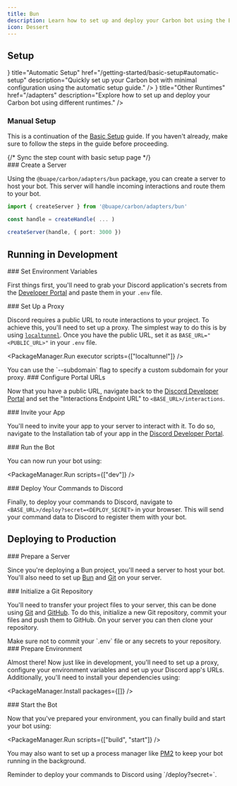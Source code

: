 ```yaml
---
title: Bun
description: Learn how to set up and deploy your Carbon bot using the Bun runtime, including development and production environments.
icon: Dessert
---
```



## Setup

<Cards>
    <Card
        icon={<Workflow />}
        title="Automatic Setup"
        href="/getting-started/basic-setup#automatic-setup"
        description="Quickly set up your Carbon bot with minimal configuration using the automatic setup guide."
    />
    <Card
        icon={<Server />}
        title="Other Runtimes"
        href="/adapters"
        description="Explore how to set up and deploy your Carbon bot using different runtimes."
    />
</Cards>

### Manual Setup

This is a continuation of the [Basic Setup](/getting-started/basic-setup) guide. If you haven't already, make sure to follow the steps in the guide before proceeding.

<Steps>
{/* Sync the step count with basic setup page */}
<div class="step" style={{ display: 'hidden' }} />
<div class="step" style={{ display: 'hidden' }} />
<div class="step" style={{ display: 'hidden' }} />
<div class="step" style={{ display: 'hidden' }} />
<div class="step" style={{ display: 'hidden' }} />

<Step>
### Create a Server

Using the `@buape/carbon/adapters/bun` package, you can create a server to host your bot. This server will handle incoming interactions and route them to your bot.

```ts
import { createServer } from '@buape/carbon/adapters/bun'

const handle = createHandle( ... )

createServer(handle, { port: 3000 })
```

</Step>
</Steps>

## Running in Development

<Steps>
<Step>
### Set Environment Variables

First things first, you'll need to grab your Discord application's secrets from the [Developer Portal](https://discord.com/developers/applications) and paste them in your `.env` file.

</Step>

<Step>
### Set Up a Proxy

Discord requires a public URL to route interactions to your project. To achieve this, you'll need to set up a proxy. The simplest way to do this is by using [`localtunnel`](https://www.npmjs.com/package/localtunnel). Once you have the public URL, set it as `BASE_URL="<PUBLIC_URL>"` in your `.env` file.

<PackageManager.Run executor scripts={["localtunnel"]} />

<Callout type="info">
You can use the `--subdomain` flag to specify a custom subdomain for your proxy.
</Callout>
</Step>

<Step>
### Configure Portal URLs

Now that you have a public URL, navigate back to the [Discord Developer Portal](https://discord.com/developers/applications) and set the "Interactions Endpoint URL" to `<BASE_URL>/interactions`.

</Step>

<Step>
### Invite your App

You'll need to invite your app to your server to interact with it. To do so, navigate to the Installation tab of your app in the [Discord Developer Portal](https://discord.com/developers/applications).

</Step>

<Step>
### Run the Bot

You can now run your bot using:

<PackageManager.Run scripts={["dev"]} />
</Step>

<Step>
### Deploy Your Commands to Discord

Finally, to deploy your commands to Discord, navigate to `<BASE_URL>/deploy?secret=<DEPLOY_SECRET>` in your browser. This will send your command data to Discord to register them with your bot.
</Step>
</Steps>

## Deploying to Production

<Steps>
<Step>
### Prepare a Server

Since you're deploying a Bun project, you'll need a server to host your bot. You'll also need to set up [Bun](https://bun.sh/) and [Git](https://git-scm.com/) on your server.

</Step>

<Step>
### Initialize a Git Repository

You'll need to transfer your project files to your server, this can be done using [Git](https://git-scm.com/) and [GitHub](https://github.com/). To do this, initialize a new Git repository, commit your files and push them to GitHub. On your server you can then clone your repository.

<Callout type="warn">
Make sure not to commit your `.env` file or any secrets to your repository.
</Callout>
</Step>

<Step>
### Prepare Environment

Almost there! Now just like in development, you'll need to set up a proxy, configure your environment variables and set up your Discord app's URLs. Additionally, you'll need to install your dependencies using:

<PackageManager.Install packages={[]} />
</Step>

<Step>
### Start the Bot

Now that you've prepared your environment, you can finally build and start your bot using:

<PackageManager.Run scripts={["build", "start"]} />

You may also want to set up a process manager like [PM2](https://npmjs.com/package/pm2) to keep your bot running in the background.

</Step>

<Callout type="info">
Reminder to deploy your commands to Discord using `<BASE_URL>/deploy?secret=<DEPLOY_SECRET>`.
</Callout>

</Steps>
